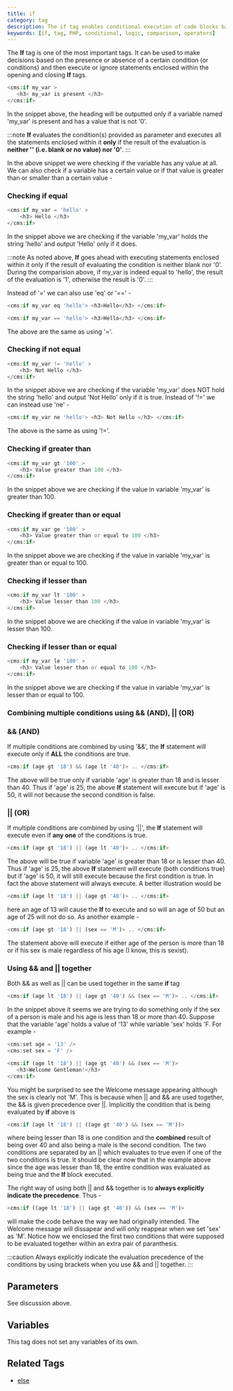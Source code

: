 ```yaml
---
title: if
category: tag
description: The if tag enables conditional execution of code blocks based on variable values and comparisons, supporting various operators and logical combinations.
keywords: [if, tag, PHP, conditional, logic, comparison, operators]
---
```


The **If** tag is one of the most important tags. It can be used to make decisions based on the presence or absence of a certain condition (or conditions) and then execute or ignore statements enclosed within the opening and closing **If** tags.

```php
<cms:if my_var >
   <h3> my_var is present </h3>
</cms:if>
```

In the snippet above, the heading will be outputted only if a variable named 'my_var' is present and has a value that is not '0'.

:::note
**If** evaluates the condition(s) provided as parameter and executes all the statements enclosed within it **only** if the result of the evaluation is **neither '' (i.e. blank or no value) nor '0'**.
:::

In the above snippet we were checking if the variable has any value at all. We can also check if a variable has a certain value or if that value is greater than or smaller than a certain value -

### Checking if equal

```php
<cms:if my_var = 'hello' >
    <h3> Hello </h3>
</cms:if>
```

In the snippet above we are checking if the variable 'my_var' holds the string 'hello' and output 'Hello' only if it does.

:::note
As noted above, **If** goes ahead with executing statements enclosed within it only if the result of evaluating the condition is neither blank nor '0'. During the comparision above, if my_var is indeed equal to 'hello', the result of the evaluation is '1', otherwise the result is '0'.
:::

Instead of '=' we can also use 'eq' or '==' -

```php
<cms:if my_var eq 'hello'> <h3>Hello</h3> </cms:if>
```

```php
<cms:if my_var == 'hello'> <h3>Hello</h3> </cms:if>
```

The above are the same as using '='.

### Checking if not equal

```php
<cms:if my_var != 'hello' >
    <h3> Not Hello </h3>
</cms:if>
```

In the snippet above we are checking if the variable 'my_var' does NOT hold the string 'hello' and output 'Not Hello' only if it is true.
Instead of '!=' we can instead use 'ne' -

```php
<cms:if my_var ne 'hello'> <h3> Not Hello </h3> </cms:if>
```

The above is the same as using '!='.

### Checking if greater than

```php
<cms:if my_var gt '100' >
    <h3> Value greater than 100 </h3>
</cms:if>
```

In the snippet above we are checking if the value in variable 'my_var' is greater than 100.

### Checking if greater than or equal

```php
<cms:if my_var ge '100' >
    <h3> Value greater than or equal to 100 </h3>
</cms:if>
```

In the snippet above we are checking if the value in variable 'my_var' is greater than or equal to 100.

### Checking if lesser than

```php
<cms:if my_var lt '100' >
    <h3> Value lesser than 100 </h3>
</cms:if>
```

In the snippet above we are checking if the value in variable 'my_var' is lesser than 100.

### Checking if lesser than or equal

```php
<cms:if my_var le '100' >
    <h3> Value lesser than or equal to 100 </h3>
</cms:if>
```

In the snippet above we are checking if the value in variable 'my_var' is lesser than or equal to 100.

### Combining multiple conditions using && (AND), || (OR)

### && (AND)

If multiple conditions are combined by using '&&', the **If** statement will execute only if **ALL** the conditions are true.

```php
<cms:if (age gt '18') && (age lt '40')> .. </cms:if>
```

The above will be true only if variable 'age' is greater than 18 and is lesser than 40\. Thus if 'age' is 25, the above **If** statement will execute but if 'age' is 50, it will not because the second condition is false.

### || (OR)

If multiple conditions are combined by using '||', the **If** statement will execute even if **any one** of the conditions is true.

```php
<cms:if (age gt '18') || (age lt '40')> .. </cms:if>
```

The above will be true if variable 'age' is greater than 18 or is lesser than 40\. Thus if 'age' is 25, the above **If** statement will execute (both conditions true) but if 'age' is 50, it will still execute because the first condition is true. In fact the above statement will always execute. A better illustration would be

```php
<cms:if (age lt '18') || (age gt '40')> .. </cms:if>
```

here an age of 13 will cause the **If** to execute and so will an age of 50 but an age of 25 will not do so. As another example -

```php
<cms:if (age gt '18') || (sex == 'M')> .. </cms:if>
```

The statement above will execute if either age of the person is more than 18 or if his sex is male regardless of his age (I know, this is sexist).

### Using && and || together

Both && as well as || can be used together in the same **if** tag

```php
<cms:if (age lt '18') || (age gt '40') && (sex == 'M')> .. </cms:if>
```

In the snippet above it seems we are trying to do something only if the sex of a person is male and his age is less than 18 or more than 40\.
Suppose that the variable 'age' holds a value of '13' while variable 'sex' holds 'F. For example -

```php
<cms:set age = '13' />
<cms:set sex = 'F' />

<cms:if (age lt '18') || (age gt '40') && (sex == 'M')>
   <h3>Welcome Gentleman!</h3>
</cms:if>
```

You might be surprised to see the Welcome message appearing although the sex is clearly not 'M'.
This is because when || and && are used together, the && is given precedence over ||. Implicitly the condition that is being evaluated by **if** above is

```php
<cms:if (age lt '18') || ((age gt '40') && (sex == 'M'))>
```

where being lesser than 18 is one condition and the **combined** result of being over 40 and also being a male is the second condition. The two conditions are separated by an || which evaluates to true even if one of the two conditions is true. It should be clear now that in the example above since the age was lesser than 18, the entire condition was evaluated as being true and the **If** block executed.

The right way of using both || and && together is to **always explicitly indicate the precedence**. Thus -

```php
<cms:if ((age lt '18') || (age gt '40')) && (sex == 'M')>
```

will make the code behave the way we had originally intended. The Welcome message will dissapear and will only reappear when we set 'sex' as 'M'. Notice how we enclosed the first two conditions that were supposed to be evaluated together within an extra pair of paranthesis.

:::caution
Always explicitly indicate the evaluation precedence of the conditions by using brackets when you use && and || together.
:::

## Parameters

See discussion above.

## Variables

This tag does not set any variables of its own.

## Related Tags

*   [else](../else.html)